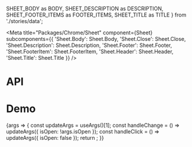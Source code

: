   SHEET_BODY as BODY,
  SHEET_DESCRIPTION as DESCRIPTION,
  SHEET_FOOTER_ITEMS as FOOTER_ITEMS,
  SHEET_TITLE as TITLE
} from './stories/data';

<Meta
  title="Packages/Chrome/Sheet"
  component={Sheet}
  subcomponents={{
    'Sheet.Body': Sheet.Body,
    'Sheet.Close': Sheet.Close,
    'Sheet.Description': Sheet.Description,
    'Sheet.Footer': Sheet.Footer,
    'Sheet.FooterItem': Sheet.FooterItem,
    'Sheet.Header': Sheet.Header,
    'Sheet.Title': Sheet.Title
  }}
/>

# API

<ArgsTable />

# Demo

<Canvas>
  <Story
    name="Sheet"
    args={{
      isAnimated: true,
      debug: true,
      hasBody: true,
      body: BODY,
      hasClose: true,
      hasFooter: true,
      hasHeader: true,
      title: TITLE,
      description: DESCRIPTION,
      footerItems: FOOTER_ITEMS
    }}
    argTypes={{
      debug: { name: 'Grid debug', table: { category: 'Story' } },
      hasBody: { name: 'Sheet.Body', table: { category: 'Story' } },
      hasClose: { name: 'Sheet.Close', table: { category: 'Story' } },
      hasFooter: { name: 'Sheet.Footer', table: { category: 'Story' } },
      hasHeader: { name: 'Sheet.Header', table: { category: 'Story' } },
      footerItems: { name: 'Sheet.FooterItem[]', table: { category: 'Story' } },
      body: { name: 'children', table: { category: 'Sheet.Body' } },
      title: { name: 'children', table: { category: 'Sheet.Title' } },
      description: { name: 'children', table: { category: 'Sheet.Description' } }
    }}
  >
    {args => {
      const updateArgs = useArgs()[1];
      const handleChange = () => updateArgs({ isOpen: !args.isOpen });
      const handleClick = () => updateArgs({ isOpen: false });
      return <SheetStory {...args} onChange={handleChange} onClick={handleClick} />;
    }}
  </Story>
</Canvas>

